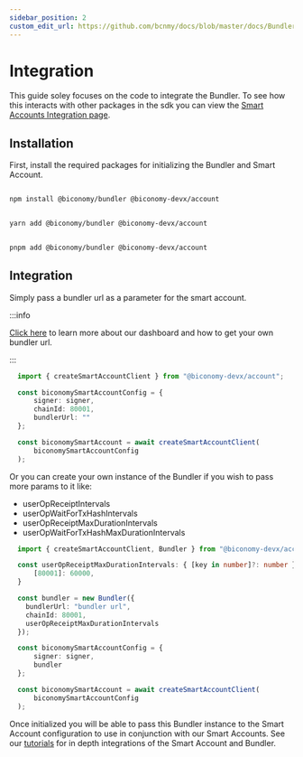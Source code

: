 ```yaml
---
sidebar_position: 2
custom_edit_url: https://github.com/bcnmy/docs/blob/master/docs/Bundler/integration.mdx
---
```


# Integration

This guide soley focuses on the code to integrate the Bundler. To see how this interacts with other packages in the sdk you can view the [Smart Accounts Integration page](/Account/integration).

## Installation

First, install the required packages for initializing the Bundler and Smart Account.


<Tabs>
<TabItem value="js" label="npm">

```bash

npm install @biconomy/bundler @biconomy-devx/account

```

</TabItem>
<TabItem value="py" label="yarn">

```bash

yarn add @biconomy/bundler @biconomy-devx/account

```

</TabItem>
<TabItem value="java" label="pnpm">

```bash

pnpm add @biconomy/bundler @biconomy-devx/account

```

</TabItem>
</Tabs>

## Integration 
Simply pass a bundler url as a parameter for the smart account.

:::info

[Click here](/dashboard) to learn more about our dashboard and how to get your own bundler url.

:::

```typescript
  import { createSmartAccountClient } from "@biconomy-devx/account";

  const biconomySmartAccountConfig = {
      signer: signer,
      chainId: 80001,
      bundlerUrl: ""
  };

  const biconomySmartAccount = await createSmartAccountClient(
      biconomySmartAccountConfig
  );
```

Or you can create your own instance of the Bundler if you wish to pass more params to it like:
- userOpReceiptIntervals
- userOpWaitForTxHashIntervals
- userOpReceiptMaxDurationIntervals
- userOpWaitForTxHashMaxDurationIntervals

```typescript
  import { createSmartAccountClient, Bundler } from "@biconomy-devx/account";

  const userOpReceiptMaxDurationIntervals: { [key in number]?: number } = {
      [80001]: 60000,
  }

  const bundler = new Bundler({
    bundlerUrl: "bundler url",
    chainId: 80001,
    userOpReceiptMaxDurationIntervals
  });

  const biconomySmartAccountConfig = {
      signer: signer,
      bundler
  };

  const biconomySmartAccount = await createSmartAccountClient(
      biconomySmartAccountConfig
  );
```

Once initialized you will be able to pass this Bundler instance to the Smart Account configuration to use in conjunction with our Smart Accounts. See our [tutorials](/tutorials) for in depth integrations of the Smart Account and Bundler.
